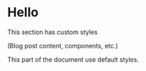 
<Layout>

# Hello

This section has custom styles

(Blog post content, components, etc.)

</Layout>

This part of the document use default styles.
